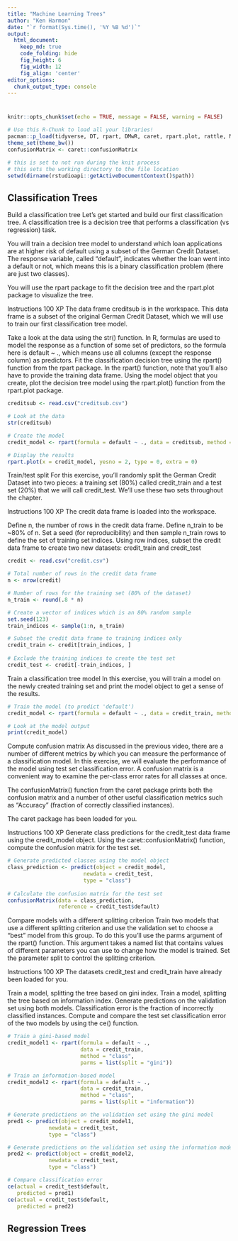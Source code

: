 ```yaml
---
title: "Machine Learning Trees"
author: "Ken Harmon"
date: "`r format(Sys.time(), '%Y %B %d')`"
output:
  html_document:  
    keep_md: true
    code_folding: hide
    fig_height: 6
    fig_width: 12
    fig_align: 'center'
editor_options: 
  chunk_output_type: console
---
```


# {.tabset .tabset-fade}

```r
knitr::opts_chunk$set(echo = TRUE, message = FALSE, warning = FALSE)
```

```r
# Use this R-Chunk to load all your libraries!
pacman::p_load(tidyverse, DT, rpart, DMwR, caret, rpart.plot, rattle, ModelMetrics)
theme_set(theme_bw())
confusionMatrix <- caret::confusionMatrix
```

```r
# this is set to not run during the knit process
# this sets the working directory to the file location
setwd(dirname(rstudioapi::getActiveDocumentContext()$path))
```

## Classification Trees

Build a classification tree
Let's get started and build our first classification tree. A classification tree is a decision tree that performs a classification (vs regression) task.

You will train a decision tree model to understand which loan applications are at higher risk of default using a subset of the German Credit Dataset. The response variable, called "default", indicates whether the loan went into a default or not, which means this is a binary classification problem (there are just two classes).

You will use the rpart package to fit the decision tree and the rpart.plot package to visualize the tree.

Instructions
100 XP
The data frame creditsub is in the workspace. This data frame is a subset of the original German Credit Dataset, which we will use to train our first classification tree model.

Take a look at the data using the str() function.
In R, formulas are used to model the response as a function of some set of predictors, so the formula here is default ~ ., which means use all columns (except the response column) as predictors.
Fit the classification decision tree using the rpart() function from the rpart package. In the rpart() function, note that you'll also have to provide the training data frame.
Using the model object that you create, plot the decision tree model using the rpart.plot() function from the rpart.plot package.


```r
creditsub <- read.csv("creditsub.csv")

# Look at the data
str(creditsub)

# Create the model
credit_model <- rpart(formula = default ~ ., data = creditsub, method = "class")

# Display the results
rpart.plot(x = credit_model, yesno = 2, type = 0, extra = 0)
```

Train/test split
For this exercise, you'll randomly split the German Credit Dataset into two pieces: a training set (80%) called credit_train and a test set (20%) that we will call credit_test. We'll use these two sets throughout the chapter.

Instructions
100 XP
The credit data frame is loaded into the workspace.

Define n, the number of rows in the credit data frame.
Define n_train to be ~80% of n.
Set a seed (for reproducibility) and then sample n_train rows to define the set of training set indices.
Using row indices, subset the credit data frame to create two new datasets: credit_train and credit_test

```r
credit <- read.csv("credit.csv")

# Total number of rows in the credit data frame
n <- nrow(credit)

# Number of rows for the training set (80% of the dataset)
n_train <- round(.8 * n) 

# Create a vector of indices which is an 80% random sample
set.seed(123)
train_indices <- sample(1:n, n_train)

# Subset the credit data frame to training indices only
credit_train <- credit[train_indices, ]  
  
# Exclude the training indices to create the test set
credit_test <- credit[-train_indices, ] 
```

Train a classification tree model
In this exercise, you will train a model on the newly created training set and print the model object to get a sense of the results.

```r
# Train the model (to predict 'default')
credit_model <- rpart(formula = default ~ ., data = credit_train, method = "class")

# Look at the model output                      
print(credit_model)
```

Compute confusion matrix
As discussed in the previous video, there are a number of different metrics by which you can measure the performance of a classification model. In this exercise, we will evaluate the performance of the model using test set classification error. A confusion matrix is a convenient way to examine the per-class error rates for all classes at once.

The confusionMatrix() function from the caret package prints both the confusion matrix and a number of other useful classification metrics such as "Accuracy" (fraction of correctly classified instances).

The caret package has been loaded for you.

Instructions
100 XP
Generate class predictions for the credit_test data frame using the credit_model object.
Using the caret::confusionMatrix() function, compute the confusion matrix for the test set.

```r
# Generate predicted classes using the model object
class_prediction <- predict(object = credit_model,  
                        newdata = credit_test,   
                        type = "class")  
                            
# Calculate the confusion matrix for the test set
confusionMatrix(data = class_prediction,       
                reference = credit_test$default) 
```

Compare models with a different splitting criterion
Train two models that use a different splitting criterion and use the validation set to choose a "best" model from this group. To do this you'll use the parms argument of the rpart() function. This argument takes a named list that contains values of different parameters you can use to change how the model is trained. Set the parameter split to control the splitting criterion.

Instructions
100 XP
The datasets credit_test and credit_train have already been loaded for you.

Train a model, splitting the tree based on gini index.
Train a model, splitting the tree based on information index.
Generate predictions on the validation set using both models.
Classification error is the fraction of incorrectly classified instances. Compute and compare the test set classification error of the two models by using the ce() function.

```r
# Train a gini-based model
credit_model1 <- rpart(formula = default ~ ., 
                       data = credit_train, 
                       method = "class",
                       parms = list(split = "gini"))

# Train an information-based model
credit_model2 <- rpart(formula = default ~ ., 
                       data = credit_train, 
                       method = "class",
                       parms = list(split = "information"))

# Generate predictions on the validation set using the gini model
pred1 <- predict(object = credit_model1, 
             newdata = credit_test,
             type = "class")  

# Generate predictions on the validation set using the information model
pred2 <- predict(object = credit_model2, 
             newdata = credit_test,
             type = "class")

# Compare classification error
ce(actual = credit_test$default, 
   predicted = pred1)
ce(actual = credit_test$default, 
   predicted = pred2) 
```

## Regression Trees
